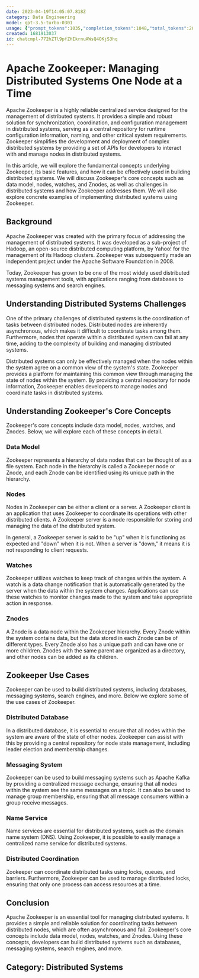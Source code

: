 ```yaml
---
date: 2023-04-19T14:05:07.818Z
category: Data Engineering
model: gpt-3.5-turbo-0301
usage: {"prompt_tokens":1035,"completion_tokens":1048,"total_tokens":2083}
created: 1681913037
id: chatcmpl-772hZTl9pfZHIkrnuAWsQ4OKjS3hq
---
```


# Apache Zookeeper: Managing Distributed Systems One Node at a Time

Apache Zookeeper is a highly reliable centralized service designed for the management of distributed systems. It provides a simple and robust solution for synchronization, coordination, and configuration management in distributed systems, serving as a central repository for runtime configuration information, naming, and other critical system requirements. Zookeeper simplifies the development and deployment of complex distributed systems by providing a set of APIs for developers to interact with and manage nodes in distributed systems.

In this article, we will explore the fundamental concepts underlying Zookeeper, its basic features, and how it can be effectively used in building distributed systems. We will discuss Zookeeper's core concepts such as data model, nodes, watches, and Znodes, as well as challenges in distributed systems and how Zookeeper addresses them. We will also explore concrete examples of implementing distributed systems using Zookeeper.

## Background

Apache Zookeeper was created with the primary focus of addressing the management of distributed systems. It was developed as a sub-project of Hadoop, an open-source distributed computing platform, by Yahoo! for the management of its Hadoop clusters. Zookeeper was subsequently made an independent project under the Apache Software Foundation in 2008.

Today, Zookeeper has grown to be one of the most widely used distributed systems management tools, with applications ranging from databases to messaging systems and search engines.

## Understanding Distributed Systems Challenges

One of the primary challenges of distributed systems is the coordination of tasks between distributed nodes. Distributed nodes are inherently asynchronous, which makes it difficult to coordinate tasks among them. Furthermore, nodes that operate within a distributed system can fail at any time, adding to the complexity of building and managing distributed systems.

Distributed systems can only be effectively managed when the nodes within the system agree on a common view of the system's state. Zookeeper provides a platform for maintaining this common view through managing the state of nodes within the system. By providing a central repository for node information, Zookeeper enables developers to manage nodes and coordinate tasks in distributed systems.

## Understanding Zookeeper's Core Concepts

Zookeeper's core concepts include data model, nodes, watches, and Znodes. Below, we will explore each of these concepts in detail.

### Data Model

Zookeeper represents a hierarchy of data nodes that can be thought of as a file system. Each node in the hierarchy is called a Zookeeper node or Znode, and each Znode can be identified using its unique path in the hierarchy.

### Nodes

Nodes in Zookeeper can be either a client or a server. A Zookeeper client is an application that uses Zookeeper to coordinate its operations with other distributed clients. A Zookeeper server is a node responsible for storing and managing the data of the distributed system.

In general, a Zookeeper server is said to be "up" when it is functioning as expected and "down" when it is not. When a server is "down," it means it is not responding to client requests.

### Watches

Zookeeper utilizes watches to keep track of changes within the system. A watch is a data change notification that is automatically generated by the server when the data within the system changes. Applications can use these watches to monitor changes made to the system and take appropriate action in response.

### Znodes

A Znode is a data node within the Zookeeper hierarchy. Every Znode within the system contains data, but the data stored in each Znode can be of different types. Every Znode also has a unique path and can have one or more children. Znodes with the same parent are organized as a directory, and other nodes can be added as its children.

## Zookeeper Use Cases

Zookeeper can be used to build distributed systems, including databases, messaging systems, search engines, and more. Below we explore some of the use cases of Zookeeper.

### Distributed Database

In a distributed database, it is essential to ensure that all nodes within the system are aware of the state of other nodes. Zookeeper can assist with this by providing a central repository for node state management, including leader election and membership changes.

### Messaging System

Zookeeper can be used to build messaging systems such as Apache Kafka by providing a centralized message exchange, ensuring that all nodes within the system see the same messages on a topic. It can also be used to manage group membership, ensuring that all message consumers within a group receive messages.

### Name Service

Name services are essential for distributed systems, such as the domain name system (DNS). Using Zookeeper, it is possible to easily manage a centralized name service for distributed systems.

### Distributed Coordination

Zookeeper can coordinate distributed tasks using locks, queues, and barriers. Furthermore, Zookeeper can be used to manage distributed locks, ensuring that only one process can access resources at a time.

## Conclusion

Apache Zookeeper is an essential tool for managing distributed systems. It provides a simple and reliable solution for coordinating tasks between distributed nodes, which are often asynchronous and fail. Zookeeper's core concepts include data model, nodes, watches, and Znodes. Using these concepts, developers can build distributed systems such as databases, messaging systems, search engines, and more.

## Category: Distributed Systems